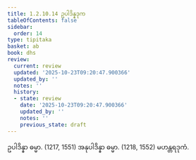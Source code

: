 ```yaml
---
title: 1.2.10.14 ဥပါဒိန္နဒုက
tableOfContents: false
sidebar:
  order: 14
type: tipitaka
basket: ab
book: dhs
review:
  current: review
  updated: '2025-10-23T09:20:47.900366'
  updated_by: ''
  notes: ''
  history:
  - state: review
    date: '2025-10-23T09:20:47.900366'
    updated_by: ''
    notes: ''
    previous_state: draft
---
```



<ReviewStatus review={frontmatter.review} showDetails={true} />

<HypothesisAnnotation frontmatter={frontmatter} />

<DynamicBreadcrumb />

<Division number="90" book="dhs" e="ch" v="29" p="12">

<Paragraph number="212" book="dhs">
ဥပါဒိန္နာ ဓမ္မာ. (<Emphasis>1217, 1551</Emphasis>)
</Paragraph>

<Paragraph number="213" book="dhs">
အနုပါဒိန္နာ ဓမ္မာ. (<Emphasis>1218, 1552</Emphasis>)

</Paragraph>
</Division>

<Paragraph number="214" type="center" book="dhs">
မဟန္တရဒုကံ.
</Paragraph>